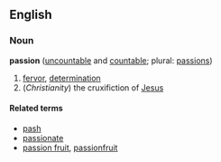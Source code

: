 ==English==
===Noun===
'''passion''' ([[uncountable]] and [[countable]]; plural: [[passions]])
#[[fervor]], [[determination]]
#(''Christianity'') the cruxifiction of [[Jesus]]

====Related terms====
*[[pash]]
*[[passionate]]
*[[passion fruit]], [[passionfruit]]